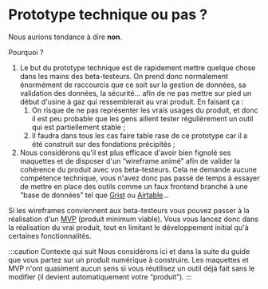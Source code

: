 # Prototype technique ou pas ?

Nous aurions tendance à dire **non**.

Pourquoi ?

1.  Le but du prototype technique est de rapidement mettre quelque chose dans les mains des beta-testeurs. On prend donc normalement énormément de raccourcis que ce soit sur la gestion de données, sa validation des données, la sécurité… afin de ne pas mettre sur pied un début d'usine à gaz qui ressemblerait au vrai produit. En faisant ça :
    1.  On risque de ne pas représenter les vrais usages du produit, et donc il est peu probable que les gens aillent tester régulièrement un outil qui est partiellement stable ;
    2.  Il faudra dans tous les cas faire table rase de ce prototype car il a été construit sur des fondations précipités ;
2.  Nous considérons qu'il est plus efficace d'avoir bien fignolé ses maquettes et de disposer d'un “wireframe animé” afin de valider la cohérence du produit avec vos beta-testeurs. Cela ne demande aucune compétence technique, vous n'avez donc pas passé de temps à essayer de mettre en place des outils comme un faux frontend branché à une “base de données” tel que [Grist](https://www.getgrist.com/) ou [Airtable](https://www.airtable.com/)…

Si les wireframes conviennent aux beta-testeurs vous pouvez passer à la réalisation d'un [MVP](https://en.wikipedia.org/wiki/Minimum_viable_product) (produit minimum viable). Vous vous lancez donc dans la réalisation du vrai produit, tout en limitant le développement initial qu'à certaines fonctionnalités.

:::caution Contexte qui suit
Nous considérons ici et dans la suite du guide que vous partez sur un produit numérique à construire. Les maquettes et MVP n'ont quasiment aucun sens si vous réutilisez un outil déjà fait sans le modifier (il devient automatiquement votre “produit”).
:::
